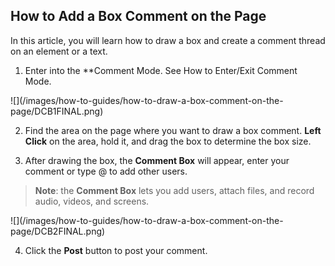 ## How to Add a Box Comment on the Page

In this article, you will learn how to draw a box and create a comment thread on an element or a text.

1. Enter into the **Comment Mode. See How to Enter/Exit Comment Mode.

<Frame>
![](/images/how-to-guides/how-to-draw-a-box-comment-on-the-page/DCB1FINAL.png)
</Frame>

2. Find the area on the page where you want to draw a box comment. **Left Click** on the area, hold it, and drag the box to determine the box size.

3. After drawing the box, the **Comment Box** will appear, enter your comment or type @ to add other users.

> **Note**: the **Comment Box** lets you add users, attach files, and record audio, videos, and screens.

<Frame>
![](/images/how-to-guides/how-to-draw-a-box-comment-on-the-page/DCB2FINAL.png)
</Frame>

4. Click the **Post** button to post your comment.
